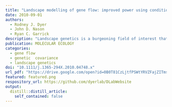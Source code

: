 ```yaml
---
title: "Landscape modelling of gene flow: improved power using conditional genetic distance derived from the topology of population networks"
date: 2010-09-01
authors:
  - Rodney J. Dyer
  - John D. Nason
  - Ryan C. Garrick
description: "Landscape genetics is a burgeoning field of interest that focuses on how site-specific factors influence the distribution of genetic variation and the genetic connectivity of individuals and populations. In this manuscript, we focus on two methodological extensions for landscape genetic analyses: the use of conditional genetic distance (cGD) derived from population networks and the utility of extracting potentially confounding effects caused by correlations between phylogeographic history and contemporary ecological factors. Individual-based simulations show that when describing the spatial distribution of genetic variation, cGD consistently outperforms the traditional genetic distance measure of linearized F(ST) under both 1- and 2-dimensional stepping stone models and Cavalli-Sforza and Edward's chord distance D(c) in 1-dimensional landscapes. To show how to identify and extract the effects of phylogeographic history prior to embarking on landscape genetic analyses, we use nuclear genotypic data from the Sonoran desert succulent Euphorbia lomelii (Euphrobiaceae), for which a detailed phylogeographic history has previously been determined. For E. lomelii, removing the effect of phylogeographic history significantly influences our ability to infer both the identity and the relative importance of spatial and bio-climatic variables in subsequent landscape genetic analyses. We close by discussing the utility of cGD in landscape genetic analyses."
publication: MOLECULAR ECOLOGY
categories: 
  - gene flow
  - genetic  covariance
  - landscape genetics
doi: "10.1111/j.1365-294X.2010.04748.x"
url_pdf: "https://drive.google.com/open?id=0B0T81CzLjtfPSWtYRVZFajZITms"
featured: featured.png
respository_url: https://github.com/dyerlab/DLabWebsite
output:
  distill::distill_article:
    self_contained: false
---
```


